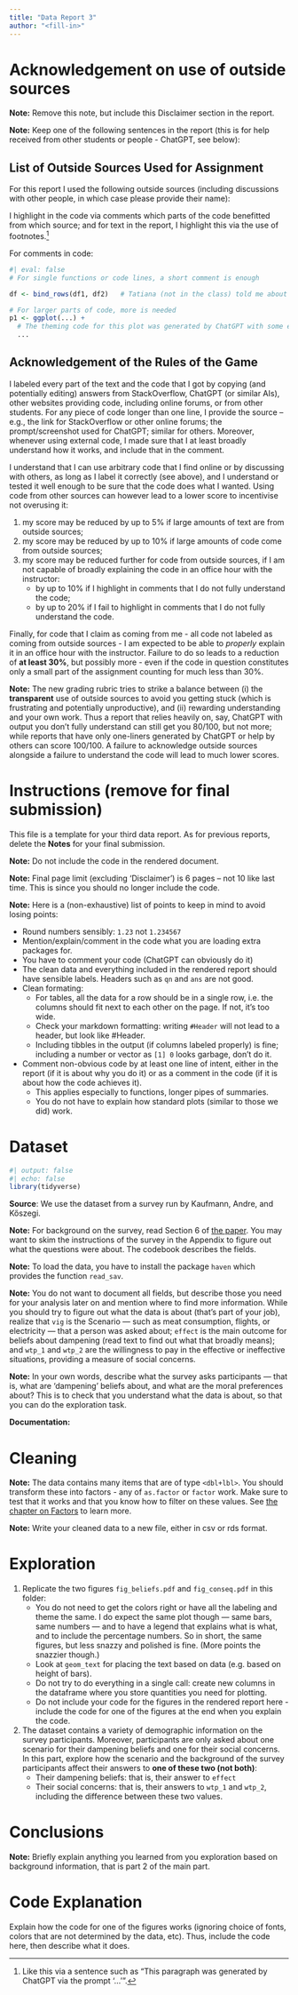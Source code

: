 ```yaml
---
title: "Data Report 3"
author: "<fill-in>"
---
```


::: {layout-ncol=2}
# Acknowledgement on use of outside sources

**Note:** Remove this note, but include this Disclaimer section in the report.

**Note:** Keep one of the following sentences in the report (this is for help received from other students or people - ChatGPT, see below):

## List of Outside Sources Used for Assignment

For this report I used the following outside sources (including discussions with other people, in which case please provide their name):

I highlight in the code via comments which parts of the code benefitted from which source; and for text in the report, I highlight this via the use of footnotes.[^1]

[^1]: Like this via a sentence such as "This paragraph was generated by ChatGPT via the prompt '...'".

For comments in code:

```r
#| eval: false
# For single functions or code lines, a short comment is enough

df <- bind_rows(df1, df2)   # Tatiana (not in the class) told me about `bind_rows`.

# For larger parts of code, more is needed
p1 <- ggplot(...) +
  # The theming code for this plot was generated by ChatGPT with some edits by me.
  ...
```

## Acknowledgement of the Rules of the Game

I labeled every part of the text and the code that I got by copying (and potentially editing) answers from StackOverflow, ChatGPT (or similar AIs), other websites providing code, including online forums, or from other students. For any piece of code longer than one line, I provide the source -- e.g., the link for StackOverflow or other online forums; the prompt/screenshot used for ChatGPT; similar for others. Moreover, whenever using external code, I made sure that I at least broadly understand how it works, and include that in the comment.

I understand that I can use arbitrary code that I find online or by discussing with others, as long as I label it correctly (see above), and I understand or tested it well enough to be sure that the code does what I wanted. Using code from other sources can however lead to a lower score to incentivise not overusing it:

1.  my score may be reduced by up to 5% if large amounts of text are from outside sources;
2.  my score may be reduced by up to 10% if large amounts of code come from outside sources;
3.  my score may be reduced further for code from outside sources, if I am not capable of broadly explaining the code in an office hour with the instructor:
    -   by up to 10% if I highlight in comments that I do not fully understand the code;
    -   by up to 20% if I fail to highlight in comments that I do not fully understand the code.

Finally, for code that I claim as coming from me - all code not labeled as coming from outside sources - I am expected to be able to *properly* explain it in an office hour with the instructor. Failure to do so leads to a reduction of **at least 30%**, but possibly more - even if the code in question constitutes only a small part of the assignment counting for much less than 30%.

**Note:** The new grading rubric tries to strike a balance between (i) the **transparent** use of outside sources to avoid you getting stuck (which is frustrating and potentially unproductive), and (ii) rewarding understanding and your own work. Thus a report that relies heavily on, say, ChatGPT with output you don't fully understand can still get you 80/100, but not more; while reports that have only one-liners generated by ChatGPT or help by others can score 100/100. A failure to acknowledge outside sources alongside a failure to understand the code will lead to much lower scores.

# Instructions (remove for final submission)

This file is a template for your third data report. As for previous reports, delete the **Notes** for your final submission.

**Note:** Do not include the code in the rendered document.

**Note:** Final page limit (excluding 'Disclaimer') is 6 pages -- not 10 like last time. This is since you should no longer include the code.

**Note:** Here is a (non-exhaustive) list of points to keep in mind to avoid losing points:

-   Round numbers sensibly: `1.23` not `1.234567`
-   Mention/explain/comment in the code what you are loading extra packages for.
-   You have to comment your code (ChatGPT can obviously do it)
-   The clean data and everything included in the rendered report should have sensible labels. Headers such as `qn` and `ans` are not good.
-   Clean formating:
    -   For tables, all the data for a row should be in a single row, i.e. the columns should fit next to each other on the page. If not, it's too wide.
    -   Check your markdown formatting: writing `#Header` will not lead to a header, but look like #Header.
    -   Including tibbles in the output (if columns labeled properly) is fine; including a number or vector as `[1] 0` looks garbage, don't do it.
-   Comment non-obvious code by at least one line of intent, either in the report (if it is about why you do it) or as a comment in the code (if it is about how the code achieves it).
    -   This applies especially to functions, longer pipes of summaries.
    -   You do not have to explain how standard plots (similar to those we did) work.

# Dataset

```r
#| output: false
#| echo: false
library(tidyverse)
```

**Source**: We use the dataset from a survey run by Kaufmann, Andre, and Kőszegi.

**Note:** For background on the survey, read Section 6 of [the paper](https://trichotomy.xyz/publication/understanding-markets-with-srcs/understanding-markets-with-SRCs.pdf). You may want to skim the instructions of the survey in the Appendix to figure out what the questions were about. The codebook describes the fields.

**Note:** To load the data, you have to install the package `haven` which provides the function `read_sav`.

**Note:** You do not want to document all fields, but describe those you need for your analysis later on and mention where to find more information. While you should try to figure out what the data is about (that's part of your job), realize that `vig` is the Scenario — such as meat consumption, flights, or electricity — that a person was asked about; `effect` is the main outcome for beliefs about dampening (read text to find out what that broadly means); and `wtp_1` and `wtp_2` are the willingness to pay in the effective or ineffective situations, providing a measure of social concerns.

**Note:** In your own words, describe what the survey asks participants — that is, what are 'dampening' beliefs about, and what are the moral preferences about? This is to check that you understand what the data is about, so that you can do the exploration task.

**Documentation:**

# Cleaning

**Note:** The data contains many items that are of type `<dbl+lbl>`. You should transform these into factors - any of `as.factor` or `factor` work. Make sure to test that it works and that you know how to filter on these values. See [the chapter on Factors](https://r4ds.hadley.nz/factors.html) to learn more.

**Note:** Write your cleaned data to a new file, either in csv or rds format.

# Exploration

1.  Replicate the two figures `fig_beliefs.pdf` and `fig_conseq.pdf` in this folder:
    -   You do not need to get the colors right or have all the labeling and theme the same. I do expect the same plot though — same bars, same numbers — and to have a legend that explains what is what, and to include the percentage numbers. So in short, the same figures, but less snazzy and polished is fine. (More points the snazzier though.)
    -   Look at `geom_text` for placing the text based on data (e.g. based on height of bars).
    -   Do not try to do everything in a single call: create new columns in the dataframe where you store quantities you need for plotting.
    -   Do not include your code for the figures in the rendered report here - include the code for one of the figures at the end when you explain the code.
2.  The dataset contains a variety of demographic information on the survey participants. Moreover, participants are only asked about one scenario for their dampening beliefs and one for their social concerns. In this part, explore how the scenario and the background of the survey participants affect their answers to **one of these two (not both)**:
    -   Their dampening beliefs: that is, their answer to `effect`
    -   Their social concerns: that is, their answers to `wtp_1` and `wtp_2`, including the difference between these two values.

# Conclusions

**Note:** Briefly explain anything you learned from you exploration based on background information, that is part 2 of the main part.

# Code Explanation

Explain how the code for one of the figures works (ignoring choice of fonts, colors that are not determined by the data, etc). Thus, include the code here, then describe what it does.

:::